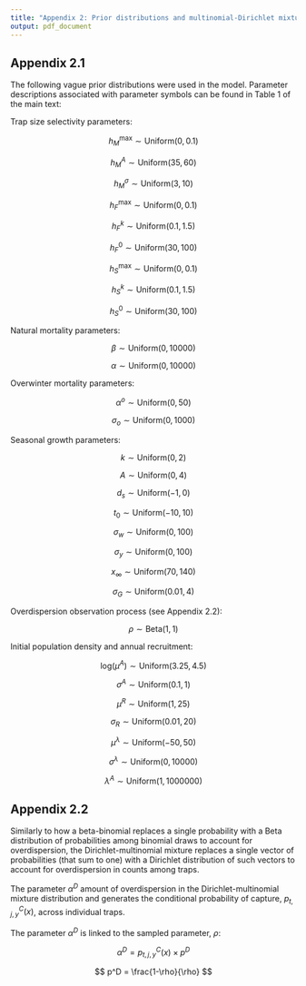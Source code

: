 ```yaml
---
title: "Appendix 2: Prior distributions and multinomial-Dirichlet mixture"
output: pdf_document
---
```


## Appendix 2.1

The following vague prior distributions were used in the model. Parameter descriptions associated with parameter symbols can be found in Table 1 of the main text:

Trap size selectivity parameters:

$$
h_M^{\text{max}} \sim \text{Uniform}(0, 0.1)
$$

$$
h_M^A \sim \text{Uniform}(35, 60)
$$

$$
h_M^{\sigma} \sim \text{Uniform}(3, 10)
$$

$$
h_F^{\text{max}} \sim \text{Uniform}(0, 0.1)
$$

$$
h_F^k \sim \text{Uniform}(0.1, 1.5)
$$

$$
h_F^0 \sim \text{Uniform}(30, 100)
$$

$$
h_S^{\text{max}} \sim \text{Uniform}(0, 0.1)
$$

$$
h_S^k \sim \text{Uniform}(0.1, 1.5)
$$

$$
h_S^0 \sim \text{Uniform}(30, 100)
$$


Natural mortality parameters:

$$
\beta \sim \text{Uniform}(0, 10000)
$$

$$
\alpha \sim \text{Uniform}(0, 10000)
$$


Overwinter mortality parameters:

$$
\alpha^o \sim \text{Uniform}(0, 50)
$$

$$
\sigma_o \sim \text{Uniform}(0, 1000)
$$


Seasonal growth parameters:

$$
k \sim \text{Uniform}(0, 2)
$$

$$
A \sim \text{Uniform}(0, 4)
$$

$$
d_s \sim \text{Uniform}(-1, 0)
$$

$$
t_0 \sim \text{Uniform}(-10, 10)
$$

$$
\sigma_w \sim \text{Uniform}(0, 100)
$$

$$
\sigma_y \sim \text{Uniform}(0, 100)
$$

$$
x_{\infty} \sim \text{Uniform}(70, 140)
$$

$$
\sigma_G \sim \text{Uniform}(0.01, 4)
$$


Overdispersion observation process (see Appendix 2.2):

$$
\rho \sim \text{Beta}(1, 1)
$$


Initial population density and annual recruitment:


$$
\text{log}(\mu^A) \sim \text{Uniform}(3.25, 4.5)
$$

$$
\sigma^A \sim \text{Uniform}(0.1, 1)
$$

$$
\mu^R \sim \text{Uniform}(1, 25)
$$

$$
\sigma_R \sim \text{Uniform}(0.01, 20)
$$

$$
\mu^{\lambda} \sim \text{Uniform}(-50, 50)
$$

$$
\sigma^{\lambda} \sim \text{Uniform}(0, 10000)
$$

$$
\lambda^A \sim \text{Uniform}(1, 1000000)
$$





## Appendix 2.2

Similarly to how a beta-binomial replaces a single probability with a Beta distribution of probabilities among binomial draws to account for overdispersion, the Dirichlet-multinomial mixture replaces a single vector of probabilities (that sum to one) with a Dirichlet distribution of such vectors to account for overdispersion in counts among traps.

The parameter $\alpha^D$ amount of overdispersion in the Dirichlet-multinomial mixture distribution and generates the conditional probability of capture, $p^C_{t,j,y}(x)$, across individual traps.

The parameter $\alpha^D$ is linked to the sampled parameter, $\rho$:

$$
\alpha^D = p^C_{t,j,y}(x) \times p^D
$$

$$
p^D = \frac{1-\rho}{\rho}
$$

